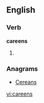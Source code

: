 ==English==

===Verb===
'''careens'''

# {{third-person singular of|[[careen]]}}

===Anagrams===
* [[Cereans#English|Cereans]]

[[vi:careens]]
